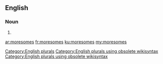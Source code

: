 ==English==

===Noun===
{{head|en}}

# {{plural of|moresome}}

[[Category:English plurals]][[Category:English plurals using obsolete wikisyntax]][[Category:English plurals using obsolete wikisyntax]]

[[ar:moresomes]]
[[fr:moresomes]]
[[ku:moresomes]]
[[my:moresomes]]
